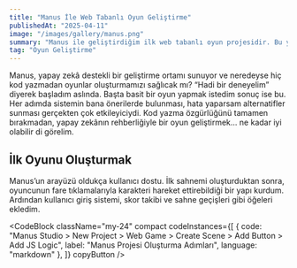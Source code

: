 ```yaml
---
title: "Manus İle Web Tabanlı Oyun Geliştirme"
publishedAt: "2025-04-11"
image: "/images/gallery/manus.png"
summary: "Manus ile geliştirdiğim ilk web tabanlı oyun projesidir. Bu yazıda süreci adım adım anlatıyorum."
tag: "Oyun Geliştirme"
---
```


Manus, yapay zekâ destekli bir geliştirme ortamı sunuyor ve neredeyse hiç kod yazmadan oyunlar oluşturmamızı sağlıcak mı? “Hadi bir deneyelim” diyerek başladım aslında. Başta basit bir oyun yapmak istedim sonuç ise bu. Her adımda sistemin bana önerilerde bulunması, hata yaparsam alternatifler sunması gerçekten çok etkileyiciydi. Kod yazma özgürlüğünü tamamen bırakmadan, yapay zekânın rehberliğiyle bir oyun geliştirmek… ne kadar iyi olabilir di görelim.

## İlk Oyunu Oluşturmak

Manus’un arayüzü oldukça kullanıcı dostu. İlk sahnemi oluşturduktan sonra, oyuncunun fare tıklamalarıyla karakteri hareket ettirebildiği bir yapı kurdum. Ardından kullanıcı giriş sistemi, skor takibi ve sahne geçişleri gibi öğeleri ekledim.

<CodeBlock className="my-24"
    compact
    codeInstances={[
        {
            code: "Manus Studio > New Project > Web Game > Create Scene > Add Button > Add JS Logic",
            label: "Manus Projesi Oluşturma Adımları",
            language: "markdown"
        },
    ]}
    copyButton
/>
